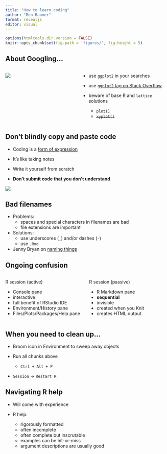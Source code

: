 ```yaml
---
title: "How to learn coding"
author: "Ben Baumer"
format: revealjs
editor: visual
---
```



```r
options(htmltools.dir.version = FALSE)
knitr::opts_chunk$set(fig.path = 'figures/', fig.height = 5)
```

## About Googling...

:::: {.columns}

::: {.column width="40%"}


![](https://media.giphy.com/media/DWlJeG2pGW4jC/giphy.gif)

:::

::: {.column width="50%"}

- use `ggplot2` in your searches

- use [`ggplot2` tag on Stack Overflow](https://stackoverflow.com/questions/tagged/ggplot2)

- beware of base R and `lattice` solutions
    - ~~`plot()`~~
    - ~~`xyplot()`~~

:::

::::












## Don't blindly copy and paste code


- Coding is a [form of expression](https://femgineer.com/2012/09/software-engineering-another-form-of-self-expression/)

- It's like taking notes

- Write it yourself from scratch

- **Don't submit code that you don't understand**


![](https://media.giphy.com/media/XcqjhVYVCgNgs/giphy.gif)





## Bad filenames

- Problems: 
    - spaces and special characters in filenames are bad
    - file extensions are important

- Solutions:
    - use underscores (`_`) and/or dashes (`-`)
    - use `.Rmd`

- Jenny Bryan on [naming things](https://speakerdeck.com/jennybc/how-to-name-files?slide=3)


## {background-image="http://hackwrite.com/img/file-name-guides.png" background-size="contain"}



## Ongoing confusion

:::: {.columns}

::: {.column width="50%"}


R session (active)

- Console pane
- interactive
- full benefit of RStudio IDE
- Environment/History pane
- Files/Plots/Packages/Help pane
:::

::: {.column width="50%"}

R session (passive)

- R Markdown pane
- **sequential**
- invisible
- created when you Knit
- creates HTML output

:::

::::




## When you need to clean up...

- Broom icon in Environment to sweep away objects

- Run all chunks above
    - `Ctrl + Alt + P`

- `Session` -> `Restart R`



## Navigating R help

- Will come with experience

- R help:
    - rigorously formatted
    - often incomplete
    - often complete but inscrutable
    - examples can be hit-or-miss
    - argument descriptions are usually good
